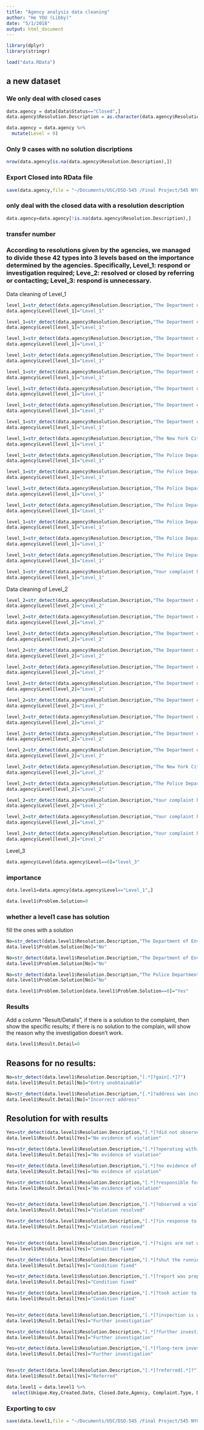 ```yaml
---
title: "Agency analysis data cleaning"
author: "He YOU (Libby)"
date: "5/1/2018"
output: html_document
---
```


```r
library(dplyr)
library(stringr)
```
```r
load("data.RData")
```


## a new dataset
### We only deal with closed cases
```r
data.agency = data[data$Status=="Closed",]
data.agency$Resolution.Description = as.character(data.agency$Resolution.Description)
```

```r
data.agency = data.agency %>%
  mutate(Level = 0)
```

### Only 9 cases with no solution discriptions
```r
nrow(data.agency[is.na(data.agency$Resolution.Description),])
```
### Export Closed into RData file
```r
save(data.agency,file = "~/Documents/USC/DSO-545 /Final Project/545 NYC final/Closed.RData")
```


### only deal with the closed data with a resolution description
```r
data.agency=data.agency[!is.na(data.agency$Resolution.Description),]
```


### transfer number
### According to resolutions given by the agencies, we managed to divide these 42 types into 3 levels based on the importance determined by the agencies. Specifically, Level_1: respond or investigation required; Leve_2: resolved or closed by referring or contacting; Level_3: respond is unnecessary.
Data cleaning of Level_1
```r
level_1=str_detect(data.agency$Resolution.Description,"The Department of Environmental Protection attempted to inspect this complaint but[.*]?")
data.agency$Level[level_1]="Level_1"

level_1=str_detect(data.agency$Resolution.Description,"The Department of Environmental Protection attempted to investigate this complaint[.*]?")
data.agency$Level[level_1]="Level_1"

level_1=str_detect(data.agency$Resolution.Description,"The Department of Environmental Protection conducted an inspection and determined[.*]?")
data.agency$Level[level_1]="Level_1"

level_1=str_detect(data.agency$Resolution.Description,"The Department of Environmental Protection determined that an inspection is warranted[.*]?")
data.agency$Level[level_1]="Level_1"

level_1=str_detect(data.agency$Resolution.Description,"The Department of Environmental Protection did not observe a violation[.*]?")
data.agency$Level[level_1]="Level_1"

level_1=str_detect(data.agency$Resolution.Description,"The Department of Environmental Protection has inspected your complaint and determined that further investigation is required[.*]?")
data.agency$Level[level_1]="Level_1"

level_1=str_detect(data.agency$Resolution.Description,"The Department of Environmental Protection investigated this complaint[.*]?")
data.agency$Level[level_1]="Level_1"

level_1=str_detect(data.agency$Resolution.Description,"The Department of Environmental Protection observed a violation[.*]?")
data.agency$Level[level_1]="Level_1"

level_1=str_detect(data.agency$Resolution.Description,"The New York City Economic Development Corporation determined that the helicopter tour operator was operating within the limits[.*]?")
data.agency$Level[level_1]="Level_1"

level_1=str_detect(data.agency$Resolution.Description,"The Police Department issued a summons[.*]?")
data.agency$Level[level_1]="Level_1"

level_1=str_detect(data.agency$Resolution.Description,"The Police Department made an arrest[.*]?")
data.agency$Level[level_1]="Level_1"

level_1=str_detect(data.agency$Resolution.Description,"The Police Department responded and upon arrival those responsible for[.*]?")
data.agency$Level[level_1]="Level_1"

level_1=str_detect(data.agency$Resolution.Description,"The Police Department responded to the complaint and a report[.*]?")
data.agency$Level[level_1]="Level_1"

level_1=str_detect(data.agency$Resolution.Description,"The Police Department responded to the complaint and took action[.*]?")
data.agency$Level[level_1]="Level_1"

level_1=str_detect(data.agency$Resolution.Description,"The Police Department responded to the complaint and with the information available [.*]?")
data.agency$Level[level_1]="Level_1"

level_1=str_detect(data.agency$Resolution.Description,"The Police Department responded to the complaint but officers were unable to gain entry[.*]?")
data.agency$Level[level_1]="Level_1"

level_1=str_detect(data.agency$Resolution.Description,"Your complaint has been received by the Police Department and it has been determined that a long-term investigation[.*]?")
data.agency$Level[level_1]="Level_1"

```


Data cleaning of Level_2
```r
level_2=str_detect(data.agency$Resolution.Description,"The Department of Environmental Protection determined that an inspection is not warranted[.*]?")
data.agency$Level[level_2]="Level_2"

level_2=str_detect(data.agency$Resolution.Description,"The Department of Environmental Protection determined that this complaint is not under its jurisdiction and referred[.*]?")
data.agency$Level[level_2]="Level_2"

level_2=str_detect(data.agency$Resolution.Description,"The Department of Environmental Protection received a letter or phone call from the alleged dog owner[.*]?")
data.agency$Level[level_2]="Level_2"

level_2=str_detect(data.agency$Resolution.Description,"The Department of Environmental Protection requires an appointment[.*]?")
data.agency$Level[level_2]="Level_2"

level_2=str_detect(data.agency$Resolution.Description,"The Department of Environmental Protection requires contact with the complainant[.*]?")
data.agency$Level[level_2]="Level_2"

level_2=str_detect(data.agency$Resolution.Description,"The Department of Environmental Protection requires contact with the complainant[.*]?")
data.agency$Level[level_2]="Level_2"

level_2=str_detect(data.agency$Resolution.Description,"The Department of Environmental Protection researched this complaint[.*]?")
data.agency$Level[level_2]="Level_2"

level_2=str_detect(data.agency$Resolution.Description,"The Department of Environmental Protection resolved this complaint[.*]?")
data.agency$Level[level_2]="Level_2"

level_2=str_detect(data.agency$Resolution.Description,"The Department of Environmental Protection scheduled an inspection[.*]?")
data.agency$Level[level_2]="Level_2"

level_2=str_detect(data.agency$Resolution.Description,"The Department of Environmental Protection sent a letter to the complainant[.*]?")
data.agency$Level[level_2]="Level_2"

level_2=str_detect(data.agency$Resolution.Description,"The New York City Economic Development Corporation received your complaint. You did not provide enough information[.*]?")
data.agency$Level[level_2]="Level_2"

level_2=str_detect(data.agency$Resolution.Description,"The Police Department reviewed your complaint and provided additional information[.*]?")
data.agency$Level[level_2]="Level_2"

level_2=str_detect(data.agency$Resolution.Description,"Your complaint has been forwarded to the New York Police Department for a non-emergency response[.*]?")
data.agency$Level[level_2]="Level_2"

level_2=str_detect(data.agency$Resolution.Description,"Your complaint has been received by the Police Department and additional information[.*]?")
data.agency$Level[level_2]="Level_2"

level_2=str_detect(data.agency$Resolution.Description,"Your complaint has been submitted to the New York City Economic Development Corporation for further investigation[.*]?")
data.agency$Level[level_2]="Level_2"
```

Level_3
```r
data.agency$Level[data.agency$Level==0]="level_3"
```


### importance

```r
data.level1=data.agency[data.agency$Level=="Level_1",]
```


```r
data.level1$Problem.Solution=0
```

### whether a level1 case has solution

fill the ones with a solution
```r
No=str_detect(data.level1$Resolution.Description,"The Department of Environmental Protection attempted to inspect this complaint but[.*]?")
data.level1$Problem.Solution[No]="No"

No=str_detect(data.level1$Resolution.Description,"The Department of Environmental Protection attempted to investigate[.*]?")
data.level1$Problem.Solution[No]="No"

No=str_detect(data.level1$Resolution.Description,"The Police Department responded to the complaint but[.*]?")
data.level1$Problem.Solution[No]="No"
```

```r
data.level1$Problem.Solution[data.level1$Problem.Solution==0]="Yes"
```

### Results
Add a column "Result/Details", if there is a solution to the complaint, then show the specific results; if there is no solution to the complain, will show the reason why the investigation doesn't work.

```r
data.level1$Result.Detail=0
```

## Reasons for no results:

```r
No=str_detect(data.level1$Resolution.Description,"[.*]?gain[.*]?")
data.level1$Result.Detail[No]="Entry unobtainable"

No=str_detect(data.level1$Resolution.Description,"[.*]?address was incorrect[.*]?")
data.level1$Result.Detail[No]="Incorrect address"
```


## Resolution for with results
```r
Yes=str_detect(data.level1$Resolution.Description,"[.*]?did not observe a violation[.*]?")
data.level1$Result.Detail[Yes]="No evidence of violation"

Yes=str_detect(data.level1$Resolution.Description,"[.*]?operating within the limits[.*]?")
data.level1$Result.Detail[Yes]="No evidence of violation"

Yes=str_detect(data.level1$Resolution.Description,"[.*]?no evidence of the violation[.*]?")
data.level1$Result.Detail[Yes]="No evidence of violation"

Yes=str_detect(data.level1$Resolution.Description,"[.*]?responsible for the condition were gone[.*]?")
data.level1$Result.Detail[Yes]="No evidence of violation"


Yes=str_detect(data.level1$Resolution.Description,"[.*]?observed a violation[.*]?")
data.level1$Result.Detail[Yes]="Violation resolved"

Yes=str_detect(data.level1$Resolution.Description,"[.*]?in response to the complaint[.*]?")
data.level1$Result.Detail[Yes]="Violation resolved"


Yes=str_detect(data.level1$Resolution.Description,"[.*]?signs are not warranted[.*]?")
data.level1$Result.Detail[Yes]="Condition fixed"

Yes=str_detect(data.level1$Resolution.Description,"[.*]?shut the running hydrant[.*]?")
data.level1$Result.Detail[Yes]="Condition fixed"

Yes=str_detect(data.level1$Resolution.Description,"[.*]?report was prepared[.*]?")
data.level1$Result.Detail[Yes]="Condition fixed"

Yes=str_detect(data.level1$Resolution.Description,"[.*]?took action to fix the condition[.*]?")
data.level1$Result.Detail[Yes]="Condition fixed"


Yes=str_detect(data.level1$Resolution.Description,"[.*]?inspection is warranted to investigate[.*]?")
data.level1$Result.Detail[Yes]="Further investigation"

Yes=str_detect(data.level1$Resolution.Description,"[.*]?further investigation[.*]?")
data.level1$Result.Detail[Yes]="Further investigation"

Yes=str_detect(data.level1$Resolution.Description,"[.*]?long-term investigation[.*]?")
data.level1$Result.Detail[Yes]="Further investigation"


Yes=str_detect(data.level1$Resolution.Description,"[.*]?referred[.*]?")
data.level1$Result.Detail[Yes]="Referred"

```


```r
data.level1 = data.level1 %>%
  select(Unique.Key,Created.Date, Closed.Date,Agency, Complaint.Type, Descriptor,Status, Resolution.Description,Resolution.Action.Updated.Date, Latitude, Longitude,Complaint.SubType, Created.Month,Created.Weekday, Created.Time, Created.Hour, Date.Diff_day, Level,Problem.Solution, Result.Detail)
```




### Exporting to csv
```r
save(data.level1,file = "~/Documents/USC/DSO-545 /Final Project/545 NYC final/level1.RData")

```

































